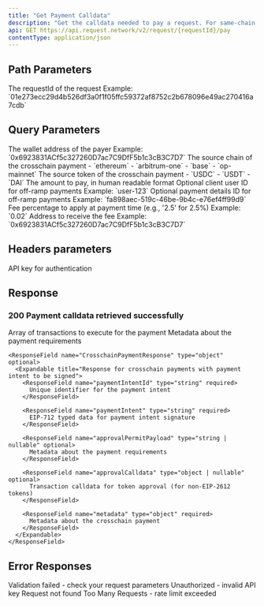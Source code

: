 ```yaml
---
title: "Get Payment Calldata"
description: "Get the calldata needed to pay a request. For same-chain payments, returns transaction calldata that can be directly executed. For crosschain payments (when chain and token parameters are provided and differ from the request's native chain), returns a payment intent that needs to be signed and processed through the crosschain bridge. For off-ramp payments, use the query parameters clientUserId and paymentDetailsId. Note: Crosschain requests with an expectedAmount less than 1 are rejected."
api: GET https://api.request.network/v2/request/{requestId}/pay
contentType: application/json
---
```


<ApiEndpoint method="GET" path="/v2/request/{requestId}/pay" />

## Path Parameters

<ParamField path="requestId" type="string" required>
  The requestId of the request Example:
  `01e273ecc29d4b526df3a0f1f05ffc59372af8752c2b678096e49ac270416a7cdb`
</ParamField>

## Query Parameters

<ParamField query="wallet" type="string">
  The wallet address of the payer Example:
  `0x6923831ACf5c327260D7ac7C9DfF5b1c3cB3C7D7`
</ParamField>

<ParamField query="chain" type="string">
  The source chain of the crosschain payment
  <Expandable title="Possible values:">
    - `ethereum` - `arbitrum-one` - `base` - `op-mainnet`
  </Expandable>
</ParamField>

<ParamField query="token" type="string">
  The source token of the crosschain payment
  <Expandable title="Possible values:">- `USDC` - `USDT` - `DAI`</Expandable>
</ParamField>

<ParamField query="amount" type="string">
  The amount to pay, in human readable format
</ParamField>

<ParamField query="clientUserId" type="string">
  Optional client user ID for off-ramp payments Example: `user-123`
</ParamField>

<ParamField query="paymentDetailsId" type="string">
  Optional payment details ID for off-ramp payments Example:
  `fa898aec-519c-46be-9b4c-e76ef4ff99d9`
</ParamField>

<ParamField query="feePercentage" type="string">
  Fee percentage to apply at payment time (e.g., '2.5' for 2.5%) Example: `0.02`
</ParamField>

<ParamField query="feeAddress" type="string">
  Address to receive the fee Example:
  `0x6923831ACf5c327260D7ac7C9DfF5b1c3cB3C7D7`
</ParamField>

## Headers parameters

<ParamField header="x-api-key" type="string" required>
  API key for authentication
</ParamField>

## Response

### 200 Payment calldata retrieved successfully

<ResponseField name="Response" type="any">
  <Expandable>
    <ResponseField name="SameChainPaymentResponse" type="object" optional>
      <Expandable title="Response for same-chain payments with transaction calldata">
        <ResponseField name="transactions" type="object[]" required>
          Array of transactions to execute for the payment
        </ResponseField>
        <ResponseField name="metadata" type="object" required>
          Metadata about the payment requirements
        </ResponseField>
      </Expandable>
    </ResponseField>

    <ResponseField name="CrosschainPaymentResponse" type="object" optional>
      <Expandable title="Response for crosschain payments with payment intent to be signed">
        <ResponseField name="paymentIntentId" type="string" required>
          Unique identifier for the payment intent
        </ResponseField>

        <ResponseField name="paymentIntent" type="string" required>
          EIP-712 typed data for payment intent signature
        </ResponseField>

        <ResponseField name="approvalPermitPayload" type="string | nullable" optional>
          Metadata about the payment requirements
        </ResponseField>

        <ResponseField name="approvalCalldata" type="object | nullable" optional>
          Transaction calldata for token approval (for non-EIP-2612 tokens)
        </ResponseField>

        <ResponseField name="metadata" type="object" required>
          Metadata about the crosschain payment
        </ResponseField>
      </Expandable>
    </ResponseField>
  </Expandable>
</ResponseField>


## Error Responses

<ResponseField name="400" type="object">
  Validation failed - check your request parameters
</ResponseField>

<ResponseField name="401" type="object">
  Unauthorized - invalid API key
</ResponseField>

<ResponseField name="404" type="object">
  Request not found
</ResponseField>

<ResponseField name="429" type="object">
  Too Many Requests - rate limit exceeded
</ResponseField>
